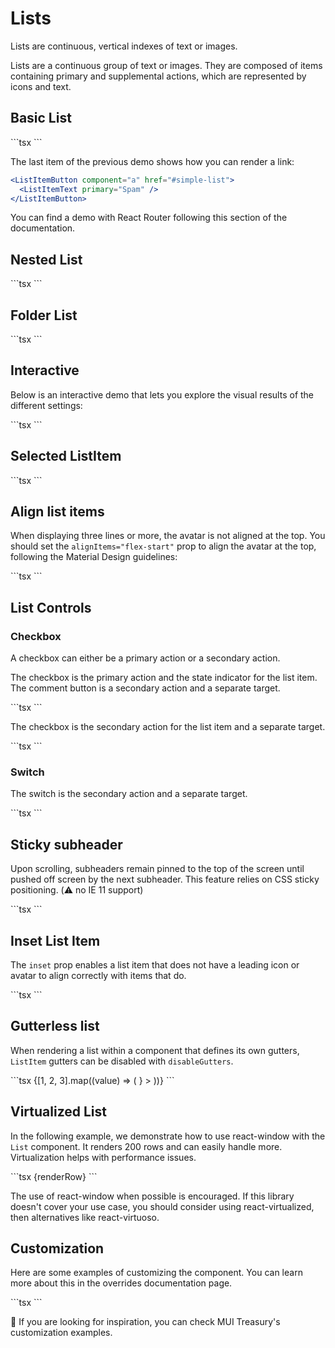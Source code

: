 
# Lists

<p className="description">
  Lists are continuous, vertical indexes of text or images.
</p>

Lists are a continuous group of text or images. They are composed of items containing primary and supplemental actions, which are represented by icons and text.

## Basic List

<BasicList />
```tsx
<BasicList />
```

The last item of the previous demo shows how you can render a link:

```jsx
<ListItemButton component="a" href="#simple-list">
  <ListItemText primary="Spam" />
</ListItemButton>
```

You can find a demo with React Router following this section of the documentation.

## Nested List

<NestedList />
```tsx
<NestedList />
```

## Folder List

<FolderList />
```tsx
<FolderList />
```

## Interactive

Below is an interactive demo that lets you explore the visual results of the different settings:

<InteractiveList />
```tsx
<InteractiveList />
```

## Selected ListItem

<SelectedListItem />
```tsx
<SelectedListItem />
```

## Align list items

When displaying three lines or more, the avatar is not aligned at the top.
You should set the `alignItems="flex-start"` prop to align the avatar at the top, following the Material Design guidelines:

<AlignItemsList />
```tsx
<AlignItemsList />
```

## List Controls

### Checkbox

A checkbox can either be a primary action or a secondary action.

The checkbox is the primary action and the state indicator for the list item. The comment button is a secondary action and a separate target.

<CheckboxList />
```tsx
<CheckboxList />
```

The checkbox is the secondary action for the list item and a separate target.

<CheckboxListSecondary />
```tsx
<CheckboxListSecondary />
```

### Switch

The switch is the secondary action and a separate target.

<SwitchListSecondary />
```tsx
<SwitchListSecondary />
```

## Sticky subheader

Upon scrolling, subheaders remain pinned to the top of the screen until pushed off screen by the next subheader.
This feature relies on CSS sticky positioning.
(⚠️ no IE 11 support)

<PinnedSubheaderList />
```tsx
<PinnedSubheaderList />
```

## Inset List Item

The `inset` prop enables a list item that does not have a leading icon or avatar to align correctly with items that do.

<InsetList />
```tsx
<InsetList />
```

## Gutterless list

When rendering a list within a component that defines its own gutters, `ListItem` gutters can be disabled with `disableGutters`.

<GutterlessList />
```tsx
<List sx={{ width: '100%', maxWidth: 360, bgcolor: 'background.paper' }}>
  {[1, 2, 3].map((value) => (
    <ListItem
      key={value}
      disableGutters
      secondaryAction={
        <IconButton>
          <CommentIcon />
        </IconButton>
      }
    >
      <ListItemText primary={`Line item ${value}`} />
    </ListItem>
  ))}
</List>
```

## Virtualized List

In the following example, we demonstrate how to use react-window with the `List` component.
It renders 200 rows and can easily handle more.
Virtualization helps with performance issues.

<VirtualizedList />
```tsx
<FixedSizeList
  height={400}
  width={360}
  itemSize={46}
  itemCount={200}
  overscanCount={5}
>
  {renderRow}
</FixedSizeList>
```

The use of react-window when possible is encouraged.
If this library doesn't cover your use case, you should consider using react-virtualized, then alternatives like react-virtuoso.

## Customization

Here are some examples of customizing the component.
You can learn more about this in the
overrides documentation page.

<CustomizedList />
```tsx
<CustomizedList />
```

🎨 If you are looking for inspiration, you can check MUI Treasury's customization examples.
